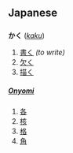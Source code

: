 == Japanese ==
=== {{Furigana}} ===
'''かく''' (''[[kaku]]'')

# [[書く]]  ''(to write)''
# [[欠く]]
# [[描く]]

==== {{kanji readings}} ====
===== [[Onyomi]] =====
# [[各]]
# [[核]]
# [[格]]
# [[角]]